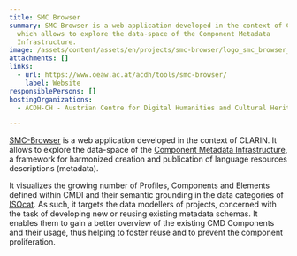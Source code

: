 ```yaml
---
title: SMC Browser
summary: SMC-Browser is a web application developed in the context of CLARIN,
  which allows to explore the data-space of the Component Metadata
  Infrastructure.
image: /assets/content/assets/en/projects/smc-browser/logo_smc_browser_2000x1143px.png
attachments: []
links:
  - url: https://www.oeaw.ac.at/acdh/tools/smc-browser/
    label: Website
responsiblePersons: []
hostingOrganizations:
  - ACDH-CH - Austrian Centre for Digital Humanities and Cultural Heritage

---
```

[SMC-Browser](https://www.oeaw.ac.at/acdh/tools/smc-browser/) is a web application developed in the context of CLARIN. It allows to explore the data-space of the [Component Metadata Infrastructure](http://clarin.eu/cmdi), a framework for harmonized creation and publication of language resources descriptions (metadata).

It visualizes the growing number of Profiles, Components and Elements defined within CMDI and their semantic grounding in the data categories of [ISOcat](http://www.isocat.org/). As such, it targets the data modellers of projects, concerned with the task of developing new or reusing existing metadata schemas. It enables them to gain a better overview of the existing CMD Components and their usage, thus helping to foster reuse and to prevent the component proliferation.
